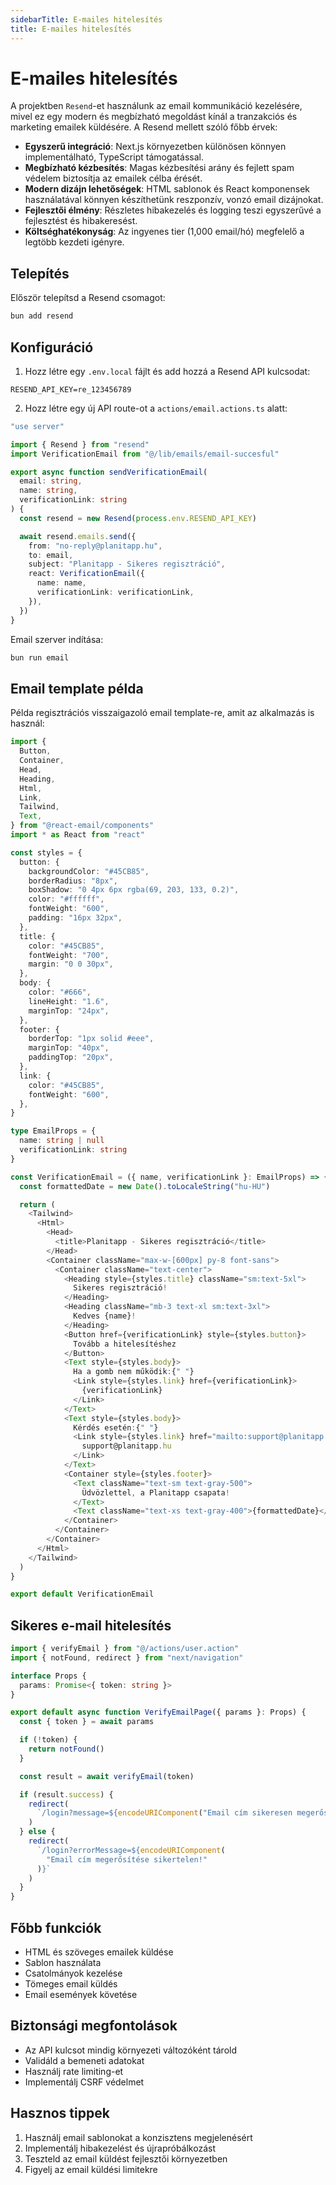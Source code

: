 ```yaml
---
sidebarTitle: E-mailes hitelesítés
title: E-mailes hitelesítés
---
```


# E-mailes hitelesítés

A projektben `Resend`-et használunk az email kommunikáció kezelésére, mivel ez egy modern és megbízható megoldást kínál a tranzakciós és marketing emailek küldésére. A Resend mellett szóló főbb érvek:

- **Egyszerű integráció**: Next.js környezetben különösen könnyen implementálható, TypeScript támogatással.
- **Megbízható kézbesítés**: Magas kézbesítési arány és fejlett spam védelem biztosítja az emailek célba érését.
- **Modern dizájn lehetőségek**: HTML sablonok és React komponensek használatával könnyen készíthetünk reszponzív, vonzó email dizájnokat.
- **Fejlesztői élmény**: Részletes hibakezelés és logging teszi egyszerűvé a fejlesztést és hibakeresést.
- **Költséghatékonyság**: Az ingyenes tier (1,000 email/hó) megfelelő a legtöbb kezdeti igényre.

## Telepítés

Először telepítsd a Resend csomagot:

```sh
bun add resend
```

## Konfiguráció

1. Hozz létre egy `.env.local` fájlt és add hozzá a Resend API kulcsodat:

```env
RESEND_API_KEY=re_123456789
```

2. Hozz létre egy új API route-ot a `actions/email.actions.ts` alatt:

```typescript {12-21} filename="email.action.ts"
"use server"

import { Resend } from "resend"
import VerificationEmail from "@/lib/emails/email-succesful"

export async function sendVerificationEmail(
  email: string,
  name: string,
  verificationLink: string
) {
  const resend = new Resend(process.env.RESEND_API_KEY)

  await resend.emails.send({
    from: "no-reply@planitapp.hu",
    to: email,
    subject: "Planitapp - Sikeres regisztráció",
    react: VerificationEmail({
      name: name,
      verificationLink: verificationLink,
    }),
  })
}
```

Email szerver indítása:

```bash
bun run email
```

## Email template példa

Példa regisztrációs visszaigazoló email template-re, amit az alkalmazás is használ:

```typescript filename="email-succesful.tsx"
import {
  Button,
  Container,
  Head,
  Heading,
  Html,
  Link,
  Tailwind,
  Text,
} from "@react-email/components"
import * as React from "react"

const styles = {
  button: {
    backgroundColor: "#45CB85",
    borderRadius: "8px",
    boxShadow: "0 4px 6px rgba(69, 203, 133, 0.2)",
    color: "#ffffff",
    fontWeight: "600",
    padding: "16px 32px",
  },
  title: {
    color: "#45CB85",
    fontWeight: "700",
    margin: "0 0 30px",
  },
  body: {
    color: "#666",
    lineHeight: "1.6",
    marginTop: "24px",
  },
  footer: {
    borderTop: "1px solid #eee",
    marginTop: "40px",
    paddingTop: "20px",
  },
  link: {
    color: "#45CB85",
    fontWeight: "600",
  },
}

type EmailProps = {
  name: string | null
  verificationLink: string
}

const VerificationEmail = ({ name, verificationLink }: EmailProps) => {
  const formattedDate = new Date().toLocaleString("hu-HU")

  return (
    <Tailwind>
      <Html>
        <Head>
          <title>Planitapp - Sikeres regisztráció</title>
        </Head>
        <Container className="max-w-[600px] py-8 font-sans">
          <Container className="text-center">
            <Heading style={styles.title} className="sm:text-5xl">
              Sikeres regisztráció!
            </Heading>
            <Heading className="mb-3 text-xl sm:text-3xl">
              Kedves {name}!
            </Heading>
            <Button href={verificationLink} style={styles.button}>
              Tovább a hitelesítéshez
            </Button>
            <Text style={styles.body}>
              Ha a gomb nem működik:{" "}
              <Link style={styles.link} href={verificationLink}>
                {verificationLink}
              </Link>
            </Text>
            <Text style={styles.body}>
              Kérdés esetén:{" "}
              <Link style={styles.link} href="mailto:support@planitapp.hu">
                support@planitapp.hu
              </Link>
            </Text>
            <Container style={styles.footer}>
              <Text className="text-sm text-gray-500">
                Üdvözlettel, a Planitapp csapata!
              </Text>
              <Text className="text-xs text-gray-400">{formattedDate}</Text>
            </Container>
          </Container>
        </Container>
      </Html>
    </Tailwind>
  )
}

export default VerificationEmail
```

## Sikeres e-mail hitelesítés

```typescript filename="app/verify-email/[token]/page.tsx"
import { verifyEmail } from "@/actions/user.action"
import { notFound, redirect } from "next/navigation"

interface Props {
  params: Promise<{ token: string }>
}

export default async function VerifyEmailPage({ params }: Props) {
  const { token } = await params

  if (!token) {
    return notFound()
  }

  const result = await verifyEmail(token)

  if (result.success) {
    redirect(
      `/login?message=${encodeURIComponent("Email cím sikeresen megerősítve!")}`
    )
  } else {
    redirect(
      `/login?errorMessage=${encodeURIComponent(
        "Email cím megerősítése sikertelen!"
      )}`
    )
  }
}
```

## Főbb funkciók

- HTML és szöveges emailek küldése
- Sablon használata
- Csatolmányok kezelése
- Tömeges email küldés
- Email események követése

## Biztonsági megfontolások

- Az API kulcsot mindig környezeti változóként tárold
- Validáld a bemeneti adatokat
- Használj rate limiting-et
- Implementálj CSRF védelmet

## Hasznos tippek

1. Használj email sablonokat a konzisztens megjelenésért
2. Implementálj hibakezelést és újrapróbálkozást
3. Teszteld az email küldést fejlesztői környezetben
4. Figyelj az email küldési limitekre
